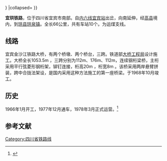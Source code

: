 {{Infobox rail system-route
|rail_name=宜珙铁路
|other_name=
|box_width=350px
|banner_color=blue
|image=
|caption=
|system_map=
|map_bgcolor=
|code_name=
|locale={{PRC}}[[四川省|四川省]][[宜宾市|宜宾市]]
|service_type=普速铁路
|network=
|start=
|open_operation=
|end_operation=
|operation_note=
|system_length=  66 千米
|length_in_operation=
|total_length= 
|line_title=线路
|lines=单线铁路
|stations=
|route_title=线路
|main_route=
|secondary_route=
|branch_route=
|standard= 
|main_stations=
|ridership=
|fleet_size=
|max_speed=  
|track_gauge=准轨
|min_radius=  米
|max_grade= 23‰ 
|block_signal= 
|electrified=否
|depot=
|operator= [[中国铁路成都局集团|中国铁路成都局集团]][[宜宾车务段|宜宾车务段]]<ref>{{Cite news|title=宜宾工电段、宜宾车务段挂牌成立！|url=https://www.thepaper.cn/newsDetail_forward_2542384|work=西南铁路|publisher=澎湃新闻|date=2018-10-18|accessdate=2021-05-08|archive-date=2021-05-08|archive-url=https://web.archive.org/web/20210508173147/https://www.thepaper.cn/newsDetail_forward_2542384|dead-url=no}}</ref>
|franchise=
|hq=  
|key_person=
|website=
|route_map=
{{BS-table3}}
{{BS5|CONTgq|BHFq|ABZq+r|CONTfq||0|[[宜宾站|宜宾]]|{{RoutemapRoute||[[内昆铁路|内昆线]][[内江站|内江]]方向|Ricon=r}}}}
{{BS3||hKRZWae|||宜宾[[金沙江|金沙江]]铁路大桥|1053m}}
{{BS3||HST||6|[[南岸坝站|南岸坝]]}} 
{{BS3||HST||20|[[福溪站|福溪]]}}
{{BS3||HST||27|[[汉王山站|汉王山]]}} 
{{BS3||HST||35|[[赛金桥站|赛金桥]]}}
{{BS3||HST||47|[[金沙湾站|金沙湾]]}}
{{BS3|CONTgq|ABZgr|||{{RoutemapRoute|Licon=l|[[金筠铁路|金筠线]][[筠连站|筠连]]方向}}}}
{{BS3||HST||50|[[巡场站|巡场]]}}
{{BS3||HST||54|[[武家岩站|武家岩]]}}
{{BS3||HST||60|[[卷子榜站|卷子榜]]}}
{{BS3||KBHFe||66|[[珙县站|珙县]]}}
{{!}}}
|collapsed=
}}

'''宜珙铁路'''，位于四川省宜宾市南部。自[[内六线|内六线]][[宜宾站|宜宾站]]出岔，向南延伸，经[[高县|高县]]境内，到[[珙县|珙县]][[珙泉镇|珙泉镇]]。全长66公里，共有车站10个。为运煤支线。 
==线路== 
宜宾金沙江铁路大桥，有两个桥墩、两个桥台，三跨。铁道部[[大桥工程局|大桥工程局]]设计施工。大桥全长1053.5m ，三跨分别为112m、176m、112m，连续钢桁梁桥，主桁采用平行弦菱形钢桁架，铆钉连接，桁高20m ，桁宽8m 。该桥采用两岸悬臂拼装，跨中合拢法架设，是国内采用这种方法施工的第一座桥梁。于1968年10月竣工。
==历史== 
1966年1月开工，1977年12月通车，1978年3月正式运营。<ref>{{Cite web |url=http://www.lzep.cn/2011/1220/47257.html |title=泸州新闻网：叙永至大村铁路 |access-date=2014-04-02 |archive-date=2012-07-08 |archive-url=https://web.archive.org/web/20120708190747/http://www.lzep.cn/2011/1220/47257.html |dead-url=yes }}</ref> 
==参考文献==
<references/>
{{宜珙铁路}}
{{中国铁路}}
[[Category:四川省铁路线|Category:四川省铁路线]]